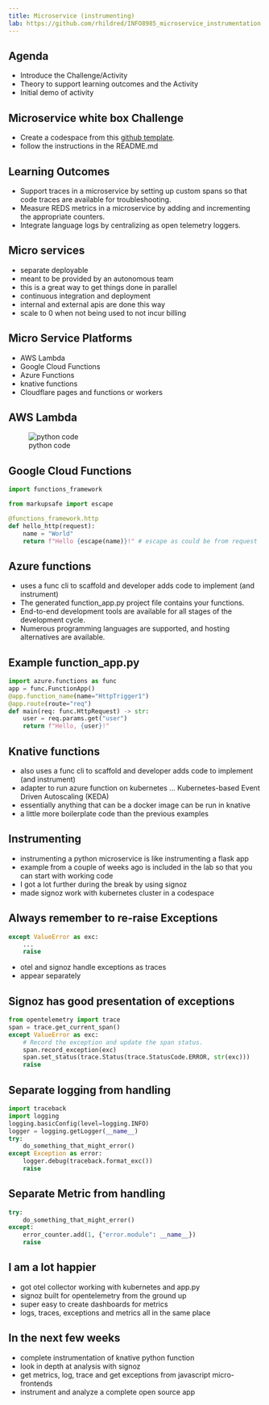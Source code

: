 ---
title: Microservice (instrumenting)
lab: https://github.com/rhildred/INFO8985_microservice_instrumentation
---
## Agenda

- Introduce the Challenge/Activity
- Theory to support learning outcomes and the Activity
- Initial demo of activity

## Microservice white box Challenge

- Create a codespace from this [github template](`r rmarkdown::metadata$lab`).
- follow the instructions in the README.md

## Learning Outcomes

- Support traces in a microservice by setting up custom spans so that code traces are available for troubleshooting.
- Measure REDS metrics in a microservice by adding and incrementing the appropriate counters.
- Integrate language logs by centralizing as open telemetry loggers.

## Micro services

- separate deployable
- meant to be provided by an autonomous team
- this is a great way to get things done in parallel
- continuous integration and deployment
- internal and external apis are done this way
- scale to 0 when not being used to not incur billing

## Micro Service Platforms

- AWS Lambda
- Google Cloud Functions
- Azure Functions
- knative functions
- Cloudflare pages and functions or workers


## AWS Lambda

![python code](images/Python-code-aws-lambda.png)

## Google Cloud Functions

```python
import functions_framework

from markupsafe import escape

@functions_framework.http
def hello_http(request):
    name = "World"
    return f"Hello {escape(name)}!" # escape as could be from request

```

## Azure functions

- uses a func cli to scaffold and developer adds code to implement (and instrument)
- The generated function_app.py project file contains your functions.
- End-to-end development tools are available for all stages of the development cycle.
- Numerous programming languages are supported, and hosting alternatives are available.

## Example function_app.py

```python
import azure.functions as func
app = func.FunctionApp()
@app.function_name(name="HttpTrigger1")
@app.route(route="req")
def main(req: func.HttpRequest) -> str:
    user = req.params.get("user")
    return f"Hello, {user}!"
```

## Knative functions

- also uses a func cli to scaffold and developer adds code to implement (and instrument)
- adapter to run azure function on kubernetes ... Kubernetes-based Event Driven Autoscaling (KEDA)
- essentially anything that can be a docker image can be run in knative
- a little more boilerplate code than the previous examples

## Instrumenting

- instrumenting a python microservice is like instrumenting a flask app
- example from a couple of weeks ago is included in the lab so that you can start with working code
- I got a lot further during the break by using signoz
- made signoz work with kubernetes cluster in a codespace

## Always remember to re-raise Exceptions

```python
except ValueError as exc:
    ...
    raise
```

- otel and signoz handle exceptions as traces
- appear separately


## Signoz has good presentation of exceptions

```python
from opentelemetry import trace
span = trace.get_current_span()
except ValueError as exc:
    # Record the exception and update the span status.
    span.record_exception(exc)
    span.set_status(trace.Status(trace.StatusCode.ERROR, str(exc)))
    raise
```

## Separate logging from handling

```python
import traceback
import logging
logging.basicConfig(level=logging.INFO)
logger = logging.getLogger(__name__)
try:
    do_something_that_might_error()
except Exception as error:
    logger.debug(traceback.format_exc())
    raise
```

## Separate Metric from handling

```python
try:
    do_something_that_might_error()
except:
    error_counter.add(1, {"error.module": __name__})
    raise
```

## I am a lot happier

- got otel collector working with kubernetes and app.py
- signoz built for opentelemetry from the ground up
- super easy to create dashboards for metrics
- logs, traces, exceptions and metrics all in the same place

## In the next few weeks

- complete instrumentation of knative python function
- look in depth at analysis with signoz
- get metrics, log, trace and get exceptions from javascript micro-frontends
- instrument and analyze a complete open source app

